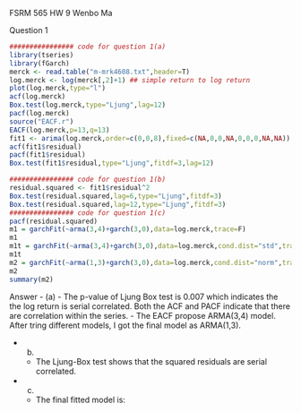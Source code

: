 FSRM 565 HW 9 Wenbo Ma

Question 1
```{r}
################ code for question 1(a)
library(tseries)
library(fGarch)
merck <- read.table("m-mrk4608.txt",header=T)
log.merck <- log(merck[,2]+1) ## simple return to log return
plot(log.merck,type="l")
acf(log.merck)
Box.test(log.merck,type="Ljung",lag=12)
pacf(log.merck)
source("EACF.r")
EACF(log.merck,p=13,q=13)
fit1 <- arima(log.merck,order=c(0,0,8),fixed=c(NA,0,0,NA,0,0,0,NA,NA))
acf(fit1$residual)
pacf(fit1$residual)
Box.test(fit1$residual,type="Ljung",fitdf=3,lag=12)

################ code for question 1(b)
residual.squared <- fit1$residual^2
Box.test(residual.squared,lag=6,type="Ljung",fitdf=3)
Box.test(residual.squared,lag=12,type="Ljung",fitdf=3)
################ code for question 1(c)
pacf(residual.squared)
m1 = garchFit(~arma(3,4)+garch(3,0),data=log.merck,trace=F)
m1
m1t = garchFit(~arma(3,4)+garch(3,0),data=log.merck,cond.dist="std",trace=F)
m1t
m2 = garchFit(~arma(1,3)+garch(3,0),data=log.merck,cond.dist="norm",trace=F)
m2
summary(m2)
```
Answer
  - (a)
    - The p-value of Ljung Box test is 0.007 which indicates the the log return is serial correlated. Both the ACF and PACF indicate that there are correlation within the series.
    - The EACF propose ARMA(3,4) model. After tring different models, I got the final model as ARMA(1,3).
    
  - (b)
    - The Ljung-Box test shows that the squared residuals are serial correlated.
  - (c)
    - The final fitted model is: